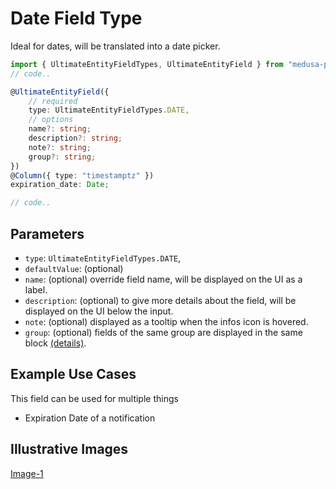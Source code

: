 # Date Field Type

Ideal for dates, will be translated into a date picker.

```ts
import { UltimateEntityFieldTypes, UltimateEntityField } from "medusa-plugin-ultimate/dist/index";
// code..

@UltimateEntityField({
    // required
    type: UltimateEntityFieldTypes.DATE,
    // options
    name?: string;
    description?: string;
    note?: string;
    group?: string;
})
@Column({ type: "timestamptz" })
expiration_date: Date;

// code..
```

## Parameters

- `type`: `UltimateEntityFieldTypes.DATE`,
- `defaultValue`: (optional)
- `name`: (optional) override field name, will be displayed on the UI as a label.
- `description`: (optional) to give more details about the field, will be displayed on the UI below the input.
- `note`: (optional) displayed as a tooltip when the infos icon is hovered.
- `group`: (optional) fields of the same group are displayed in the same block [(details)](/advanced/grouping).

## Example Use Cases

This field can be used for multiple things

- Expiration Date of a notification

## Illustrative Images

[Image-1](/assets)
